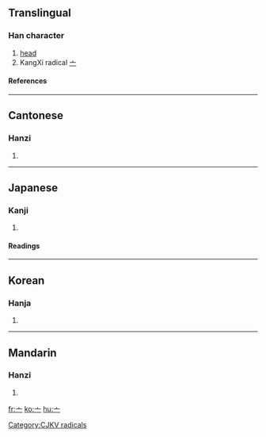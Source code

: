 ==Translingual==
{{Han stroke|[[Image:亠-order.gif]]}}
===Han character===
{{Han char|rad=亠|as=00|sn=2|four=|canj=戈一 (IM), X戈一 (XIM)}}
# [[head]]
# KangXi radical [[Index:Chinese radical/亠|亠]]
====References====
{{Han ref|kx=0088.020|dkj=00286|dj=0184.120|hdz=10279.040|uh=4EA0|ud=20128}}
----
==Cantonese==
===Hanzi===
{{yue-hanzi|jyut=[[tau4]]|y=[[tau4]]}}
# {{defn|Cantonese}}
----
==Japanese==
===Kanji===
{{ja-kanji|grade=9|rs=亠00}}
# {{defn|Japanese}}
====Readings====
{{ja-readings|on=[[とう]] (tō), [[ず]] (zu)|kun=[[けいさん]] (keisan), [[なべぶた]] (nabebuta)}}
----
==Korean==
===Hanja===
{{ko-hanja|hangeul=두|rv=du|mr=tu}}
# {{defn|Korean}}
----
==Mandarin==
===Hanzi===
{{cmn-hanzi|pin=[[tóu]] ([[tou2]]), [[wú]] ([[wu2]])|wg=[[t'ou2|t'ou<sup>2</sup>]], [[wu2|wu<sup>2</sup>]]}}
# {{defn|Mandarin}}

[[Category:CJKV radicals]]

[[fr:亠]]
[[ko:亠]]
[[hu:亠]]
